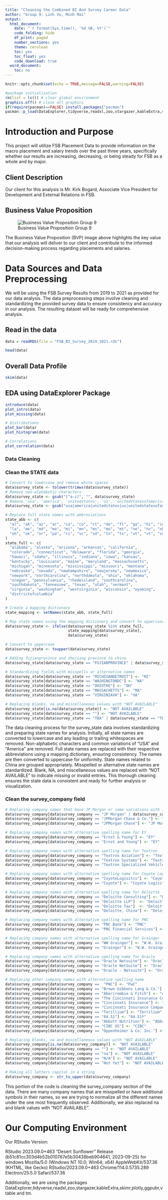 ```yaml
---
title: "Cleaning the Combined BI And Survey Career Data"
author: "Group 9: Linh Vu, Minh Mai"
output:
  html_document:
    date: "`r format(Sys.time(), '%d %B, %Y')`"
    code_folding: hide
    df_print: paged
    number_sections: yes
    theme: cerulean
    toc: yes
    toc_float: yes
    code_download: true
  word_document:
    toc: no
---
```


```r
knitr::opts_chunk$set(echo = TRUE,message=FALSE,warning=FALSE)

#package initialization
rm(list = ls()) # clear global environment
graphics.off() # close all graphics
if(require(pacman)==FALSE) install.packages("pacman")
pacman::p_load(DataExplorer,tidyverse,readxl,zoo,stargazer,kableExtra,skimr,plotly,ggpubr,vtable,tm)
```

# Introduction and Purpose

This project will utilize FSB Placement Data to provide information on the macro placement and salary trends over the past three years, specifically whether our results are increasing, decreasing, or being steady for FSB as a whole and by major.

## Client Description

Our client for this analysis is Mr. Kirk Bogard, Associate Vice President for Development and External Relations in FSB.

## Business Value Proposition

![Business Value Proposition Group 9](BVP.png)

The Business Value Proposition (BVP) image above highlights the key value that our analysis will deliver to our client and contribute to the informed decision-making process regarding placements and salaries.

# Data Sources and Data Preprocessing

We will be using the FSB Survey Results from 2019 to 2021 as provided for our data analysis. The data preprocessing steps involve cleaning and standardizing the provided survey data to ensure consistency and accuracy in our analysis. The resulting dataset will be ready for comprehensive analysis.

## Read in the data

```r
data = readRDS(file = "FSB_BI_Survey_2019_2021.rds")

head(data)
```

## Overall Data Profile

```r
skim(data)
```

## EDA using DataExplorer Package

```r
introduce(data)
plot_intro(data)
plot_missing(data)

# Distributions
plot_bar(data)
plot_histogram(data)

# Correlations
plot_correlation(data)
```

### Data Cleaning

### Clean the STATE data

```r
# Convert to lowercase and remove white spaces
data$survey_state <- tolower(trimws(data$survey_state))
# Remove non-alphabetic characters
data$survey_state <- gsub("[^a-z]", "", data$survey_state)
# Remove 'usa', 'america', 'unitedstates', 'us', 'unitedstatesofamerica'
data$survey_state <- gsub("usa|america|unitedstates|us|unitedstatesofamerica", "", data$survey_state)

# Replace full state names with abbreviations
state_abb <- c(
  "al", "ak", "az", "ar", "ca", "co", "ct", "de", "fl", "ga", "hi", "id", "il", "in", "ia", "ks", "ky", 
  "la", "me", "md", "ma", "mi", "mn", "ms", "mo", "mt", "ne", "nv", "nh", "nj", "nm", "ny", "nc", "nd", 
  "oh", "ok", "or", "pa", "ri", "sc", "sd", "tn", "tx", "ut", "vt", "va", "wa", "wv", "wi", "wy", "dc"
)
state_full <- c(
  "alabama", "alaska", "arizona", "arkansas", "california", 
  "colorado", "connecticut", "delaware", "florida", "georgia", 
  "hawaii", "idaho", "illinois", "indiana", "iowa", "kansas", 
  "kentucky", "louisiana", "maine", "maryland", "massachusetts", 
  "michigan", "minnesota", "mississippi", "missouri", "montana", 
  "nebraska", "nevada", "newhampshire", "newjersey", "newmexico", 
  "newyork", "northcarolina", "northdakota", "ohio", "oklahoma", 
  "oregon", "pennsylvania", "rhodeisland", "southcarolina", 
  "southdakota", "tennessee", "texas", "utah", "vermont", 
  "virginia", "washington", "westvirginia", "wisconsin", "wyoming", 
  "districtofcolumbia"
)

# Create a mapping dictionary
state_mapping <- setNames(state_abb, state_full)

# Map state names using the mapping dictionary and convert to uppercase
data$survey_state <- ifelse(data$survey_state %in% state_full,
                            state_mapping[data$survey_state], 
                            data$survey_state)

# Convert to uppercase
data$survey_state <- toupper(data$survey_state)

# Adding fujianprovince and zhejiang province to china
data$survey_state[data$survey_state == "FUJIANPROVINCE" | data$survey_state == "ZHEJIANGPROVINCE"] <- "CHINA"

# Standardizing fields with misspells or alternative names
data$survey_state[data$survey_state == "MICHIGANDETROIT"] <- "MI"
data$survey_state[data$survey_state == "WASHINGTONDC"] <- "WA"
data$survey_state[data$survey_state == "OHIOTHE"] <- "OH"
data$survey_state[data$survey_state == "MASSACHETTS"] <- "MA"
data$survey_state[data$survey_state == "VIRGINIAVA"] <- "VA"

# Replacing blanks, na and miscellaneous values with "NOT AVAILABLE"
data$survey_state[is.na(data$survey_state)] <- "NOT AVAILABLE"
data$survey_state[data$survey_state == ""] <- "NOT AVAILABLE"
data$survey_state[data$survey_state == "TBA" | data$survey_state == "TBD"] <- "NOT AVAILABLE"
```

The data cleaning process for the survey_state data involves standardizing and preparing state names for analysis. Initially, all state names are converted to lowercase and any leading or trailing whitespaces are removed. Non-alphabetic characters and common variations of "USA" and "America" are removed. Full state names are replaced with their respective abbreviations using a mapping dictionary, ensuring consistency. The names are then converted to uppercase for uniformity. State names related to China are grouped appropriately. Misspelled or alternative state names are standardized. Blank, NA, and miscellaneous values are replaced with "NOT AVAILABLE" to indicate missing or invalid entries. This thorough cleaning ensures the state data is consistent and ready for further analysis or visualization.

### Clean the survey_company field

```r
# Replacing company names that have JP Morgan or some variations with JP Morgan Chase
data$survey_company[data$survey_company == "JP Morgan" | data$survey_company == "J.P Morgan" | data$survey_company == "J.P. Morgan" | data$survey_company == "J.P. Morgan U.S. Private Bank" | data$survey_company == "JP Morgan and Chase"  ] <- "JP Morgan Chase"
data$survey_company[data$survey_company == "JPMorgan Chase & Co."] <- "JP Morgan Chase" 
data$survey_company[data$survey_company == "JPMorgan Chase"] <- "JP Morgan Chase" 

# Replacing company names with alternative spelling name for EY
data$survey_company[data$survey_company == "Ernst & Young"] <- "EY"
data$survey_company[data$survey_company == "Ernst and Young"] <- "EY"

# Replacing company names with alternative spelling name for Textron
data$survey_company[data$survey_company == "Textron Aviation"] <- "Textron"
data$survey_company[data$survey_company == "Textron Systems"] <- "Textron"
data$survey_company[data$survey_company == "Textron Specialized Vehicles"] <- "Textron"

# Replacing company names with alternative spelling name for Coyote Logistics
data$survey_company[data$survey_company == "CoyoteLogisitcs"] <- "Coyote Logisitcs"
data$survey_company[data$survey_company == "Coyote"] <- "Coyote Logisitcs"

# Replacing company names with alternative spelling name for Deloitte
data$survey_company[data$survey_company == "Deloitte Consulting"] <- "Deloitte"
data$survey_company[data$survey_company == "Deloitte LLP"]	<- "Deloitte"		
data$survey_company[data$survey_company == "Deloitte Tax"]	<- "Deloitte"		
data$survey_company[data$survey_company == "Deloitte, China"] <- "Deloitte"

# Replacing company names with alternative spelling name for PNC
data$survey_company[data$survey_company == "PNC Bank"] <- "PNC"
data$survey_company[data$survey_company == "PNC Financial Services"] <- "PNC"

# Replacing company names with alternative spelling name for Grainger
data$survey_company[data$survey_company == "WW Grainger"] <- "W.W. Grainger"
data$survey_company[data$survey_company == "Grainger"] <- "W.W. Grainger"

# Replacing company names with alternative spelling name for Oracle
data$survey_company[data$survey_company == "Oracle Netsuite"] <- "Oracle"
data$survey_company[data$survey_company == "Oracle NetSuite"] <- "Oracle"
data$survey_company[data$survey_company == "Oracle - Netsuite"] <- "Oracle"

# Replacing other company names with alternative spelling name 
data$survey_company[data$survey_company ==  "PWC"] <- "PwC"
data$survey_company[data$survey_company == "Brown Gibbons Lang & Co."] <- "Brown Gibbons Lang & Company"
data$survey_company[data$survey_company == "Abercrombie & Fitch"] <- "Abercrombie"
data$survey_company[data$survey_company == "The Cincinnati Insurance Company"] <- "The Cincinnati Insurance Companies"
data$survey_company[data$survey_company == "Cincinnati Insurance"] <- "The Cincinnati Insurance Companies"
data$survey_company[data$survey_company == "Cincinnati Insurance Company"] <- "The Cincinnati Insurance Companies"
data$survey_company[data$survey_company == "Terillium"] <- "Terrilium"
data$survey_company[data$survey_company == "84.51"] <- "84.51º"
data$survey_company[data$survey_company == "Abbott Nutrition"] <- "Abbott"
data$survey_company[data$survey_company == "CIBC US"] <- "CIBC"
data$survey_company[data$survey_company == "Oppenheimer & Co. Inc."] <- "Oppenheimer & Co Inc."

# Replacing blanks, na and miscellaneous values with "NOT AVAILABLE"
data$survey_company[is.na(data$survey_company)] <- "NOT AVAILABLE"
data$survey_company[data$survey_company == ""] <- "NOT AVAILABLE"
data$survey_company[data$survey_company == "na"] <- "NOT AVAILABLE"
data$survey_company[data$survey_company == "N/A"] <- "NOT AVAILABLE"
data$survey_company[data$survey_company == "Not Yet"] <- "NOT AVAILABLE"

# Making all letters capital in a string
data$survey_company <- str_to_upper(data$survey_company)
```

This portion of the code is cleaning the survey_company section of the data. There are many company names that are misspelled or have additional symbols in their names, so we are trying to normalize all the different names under the one most frequently observed. Additionally, we also replaced na and blank values with "NOT AVAILABLE".

# Our Computing Environment

Our RStudio Version: 

RStudio 2023.09.0+463 "Desert Sunflower" Release (b51c81cc303d4b52b010767e5b30438beb904641, 2023-09-25) for windows
Mozilla/5.0 (Windows NT 10.0; Win64; x64) AppleWebKit/537.36 (KHTML, like Gecko) RStudio/2023.09.0+463 Chrome/114.0.5735.289 Electron/25.5.0 Safari/537.36

Additionally, we are using the packages DataExplorer,tidyverse,readxl,zoo,stargazer,kableExtra,skimr,plotly,ggpubr,vtable and tm.


